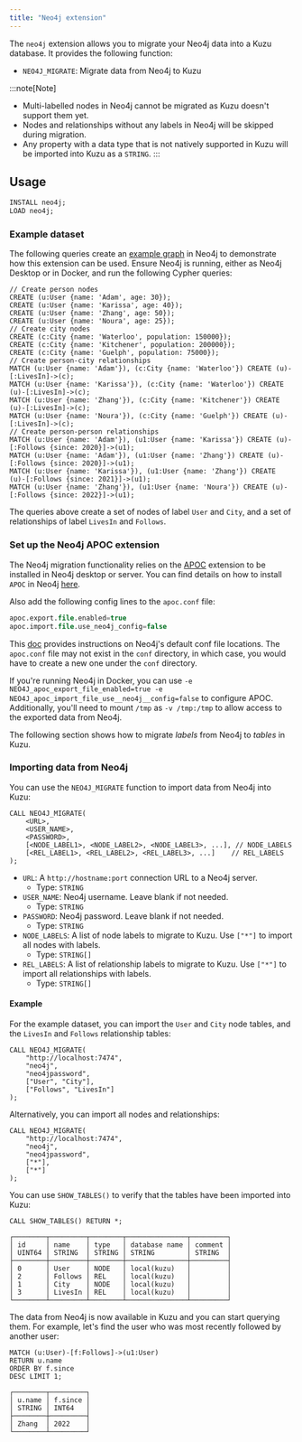 ```yaml
---
title: "Neo4j extension"
---
```



The `neo4j` extension allows you to migrate your Neo4j data into a Kuzu database.
It provides the following function:

- `NEO4J_MIGRATE`: Migrate data from Neo4j to Kuzu

:::note[Note]
* Multi-labelled nodes in Neo4j cannot be migrated as Kuzu doesn't support them yet.
* Nodes and relationships without any labels in Neo4j will be skipped during migration.
* Any property with a data type that is not natively supported in Kuzu will be imported into Kuzu as a `STRING`.
:::

## Usage

```sql
INSTALL neo4j;
LOAD neo4j;
```

### Example dataset

The following queries create an [example graph](/cypher/query-clauses/example-database/) in Neo4j to demonstrate how this extension can be used.
Ensure Neo4j is running, either as Neo4j Desktop or in Docker, and run the following Cypher queries:

```cypher
// Create person nodes
CREATE (u:User {name: 'Adam', age: 30});
CREATE (u:User {name: 'Karissa', age: 40});
CREATE (u:User {name: 'Zhang', age: 50});
CREATE (u:User {name: 'Noura', age: 25});
// Create city nodes
CREATE (c:City {name: 'Waterloo', population: 150000});
CREATE (c:City {name: 'Kitchener', population: 200000});
CREATE (c:City {name: 'Guelph', population: 75000});
// Create person-city relationships
MATCH (u:User {name: 'Adam'}), (c:City {name: 'Waterloo'}) CREATE (u)-[:LivesIn]->(c);
MATCH (u:User {name: 'Karissa'}), (c:City {name: 'Waterloo'}) CREATE (u)-[:LivesIn]->(c);
MATCH (u:User {name: 'Zhang'}), (c:City {name: 'Kitchener'}) CREATE (u)-[:LivesIn]->(c);
MATCH (u:User {name: 'Noura'}), (c:City {name: 'Guelph'}) CREATE (u)-[:LivesIn]->(c);
// Create person-person relationships
MATCH (u:User {name: 'Adam'}), (u1:User {name: 'Karissa'}) CREATE (u)-[:Follows {since: 2020}]->(u1);
MATCH (u:User {name: 'Adam'}), (u1:User {name: 'Zhang'}) CREATE (u)-[:Follows {since: 2020}]->(u1);
MATCH (u:User {name: 'Karissa'}), (u1:User {name: 'Zhang'}) CREATE (u)-[:Follows {since: 2021}]->(u1);
MATCH (u:User {name: 'Zhang'}), (u1:User {name: 'Noura'}) CREATE (u)-[:Follows {since: 2022}]->(u1);
```

The queries above create a set of nodes of label `User` and `City`, and a set of relationships of label `LivesIn` and `Follows`.

### Set up the Neo4j APOC extension
The Neo4j migration functionality relies on the [APOC](https://neo4j.com/labs/apoc/) extension to be installed in Neo4j desktop or server. 
You can find details on how to install `APOC` in Neo4j [here](https://neo4j.com/labs/apoc/5/installation/).

Also add the following config lines to the `apoc.conf` file:
```sql
apoc.export.file.enabled=true
apoc.import.file.use_neo4j_config=false
```
This [doc](https://neo4j.com/docs/operations-manual/current/configuration/file-locations/#neo4j-config) provides instructions on Neo4j's default conf file locations.
The `apoc.conf` file may not exist in the `conf` directory, in which case, you would have to create a new one under the `conf` directory.

If you're running Neo4j in Docker, you can use `-e NEO4J_apoc_export_file_enabled=true -e NEO4J_apoc_import_file_use__neo4j__config=false` to configure APOC.
Additionally, you'll need to mount `/tmp` as `-v /tmp:/tmp` to allow access to the exported data from Neo4j.

The following section shows how to migrate _labels_ from Neo4j to _tables_ in Kuzu.

### Importing data from Neo4j

You can use the `NEO4J_MIGRATE` function to import data from Neo4j into Kuzu:

```cypher
CALL NEO4J_MIGRATE(
    <URL>,
    <USER_NAME>,
    <PASSWORD>,
    [<NODE_LABEL1>, <NODE_LABEL2>, <NODE_LABEL3>, ...], // NODE_LABELS
    [<REL_LABEL1>, <REL_LABEL2>, <REL_LABEL3>, ...]    // REL_LABELS
);
```
- `URL`: A `http://hostname:port` connection URL to a Neo4j server.
  - Type: `STRING`
- `USER_NAME`: Neo4j username. Leave blank if not needed.
  - Type: `STRING`
- `PASSWORD`: Neo4j password. Leave blank if not needed.
  - Type: `STRING`
- `NODE_LABELS`: A list of node labels to migrate to Kuzu. Use `["*"]` to import all nodes with labels.
  - Type: `STRING[]`
- `REL_LABELS`: A list of relationship labels to migrate to Kuzu. Use `["*"]` to import all relationships with labels.
  - Type: `STRING[]`

#### Example

For the example dataset, you can import the `User` and `City` node tables, and the `LivesIn` and `Follows` relationship tables:
```cypher
CALL NEO4J_MIGRATE(
    "http://localhost:7474",
    "neo4j",
    "neo4jpassword",
    ["User", "City"],
    ["Follows", "LivesIn"]
);
```
Alternatively, you can import all nodes and relationships:
```cypher
CALL NEO4J_MIGRATE(
    "http://localhost:7474",
    "neo4j",
    "neo4jpassword",
    ["*"],
    ["*"]
);
```

You can use `SHOW_TABLES()` to verify that the tables have been imported into Kuzu:
```cypher
CALL SHOW_TABLES() RETURN *;
```
```
┌────────┬─────────┬────────┬───────────────┬─────────┐
│ id     │ name    │ type   │ database name │ comment │
│ UINT64 │ STRING  │ STRING │ STRING        │ STRING  │
├────────┼─────────┼────────┼───────────────┼─────────┤
│ 0      │ User    │ NODE   │ local(kuzu)   │         │
│ 2      │ Follows │ REL    │ local(kuzu)   │         │
│ 1      │ City    │ NODE   │ local(kuzu)   │         │
│ 3      │ LivesIn │ REL    │ local(kuzu)   │         │
└────────┴─────────┴────────┴───────────────┴─────────┘
```

The data from Neo4j is now available in Kuzu and you can start querying them.
For example, let's find the user who was most recently followed by another user:

```cypher
MATCH (u:User)-[f:Follows]->(u1:User)
RETURN u.name
ORDER BY f.since
DESC LIMIT 1;
```
```
┌────────┬─────────┐
│ u.name │ f.since │
│ STRING │ INT64   │
├────────┼─────────┤
│ Zhang  │ 2022    │
└────────┴─────────┘
```
